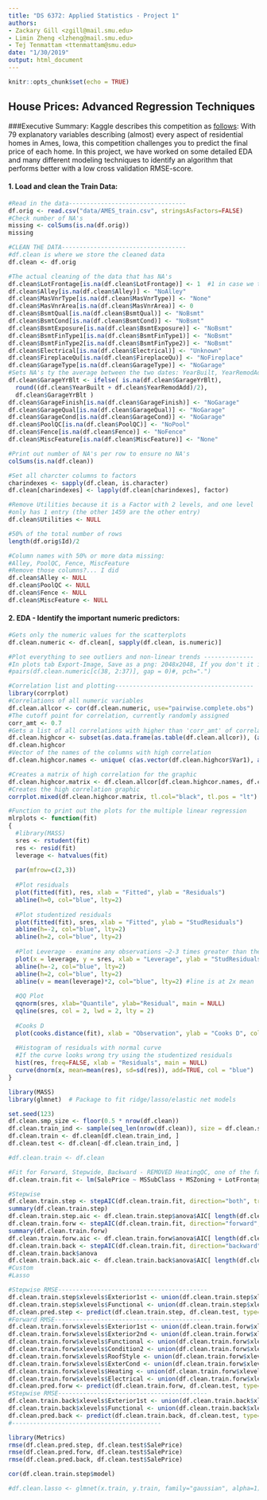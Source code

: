 ```yaml
---
title: "DS 6372: Applied Statistics - Project 1"
authors: 
- Zackary Gill <zgill@mail.smu.edu>
- Limin Zheng <lzheng@mail.smu.edu>
- Tej Tenmattam <ttenmattam@smu.edu>
date: "1/30/2019"
output: html_document
---
```


```r
knitr::opts_chunk$set(echo = TRUE)
```
## House Prices: Advanced Regression Techniques
###Executive Summary:
Kaggle describes this competition as [follows](https://www.kaggle.com/c/house-prices-advanced-regression-techniques):
With 79 explanatory variables describing (almost) every aspect of residential homes in Ames, Iowa, this competition challenges you to predict the final price of each home.
In this project, we have worked on some detailed EDA and many different modeling techniques to identify an algorithm that performs better with a low cross validation RMSE-score.

#### 1. Load and clean the Train Data: 
```r
#Read in the data---------------------------------
df.orig <- read.csv("data/AMES_train.csv", stringsAsFactors=FALSE)
#Check number of NA's
missing <- colSums(is.na(df.orig))
missing

#CLEAN THE DATA-----------------------------------
#df.clean is where we store the cleaned data
df.clean <- df.orig

#The actual cleaning of the data that has NA's
df.clean$LotFrontage[is.na(df.clean$LotFrontage)] <- 1  #1 in case we take the log
df.clean$Alley[is.na(df.clean$Alley)] <- "NoAlley"
df.clean$MasVnrType[is.na(df.clean$MasVnrType)] <- "None"
df.clean$MasVnrArea[is.na(df.clean$MasVnrArea)] <- 0
df.clean$BsmtQual[is.na(df.clean$BsmtQual)] <- "NoBsmt"
df.clean$BsmtCond[is.na(df.clean$BsmtCond)] <- "NoBsmt"
df.clean$BsmtExposure[is.na(df.clean$BsmtExposure)] <- "NoBsmt"
df.clean$BsmtFinType1[is.na(df.clean$BsmtFinType1)] <- "NoBsmt"
df.clean$BsmtFinType2[is.na(df.clean$BsmtFinType2)] <- "NoBsmt"
df.clean$Electrical[is.na(df.clean$Electrical)] <- "Unknown"
df.clean$FireplaceQu[is.na(df.clean$FireplaceQu)] <- "NoFireplace"
df.clean$GarageType[is.na(df.clean$GarageType)] <- "NoGarage"
#Sets NA's ty the average between the two dates: YearBuilt, YearRemodAdd
df.clean$GarageYrBlt <- ifelse( is.na(df.clean$GarageYrBlt), 
  round((df.clean$YearBuilt + df.clean$YearRemodAdd)/2),
  df.clean$GarageYrBlt )
df.clean$GarageFinish[is.na(df.clean$GarageFinish)] <- "NoGarage"
df.clean$GarageQual[is.na(df.clean$GarageQual)] <- "NoGarage"
df.clean$GarageCond[is.na(df.clean$GarageCond)] <- "NoGarage"
df.clean$PoolQC[is.na(df.clean$PoolQC)] <- "NoPool"
df.clean$Fence[is.na(df.clean$Fence)] <- "NoFence"
df.clean$MiscFeature[is.na(df.clean$MiscFeature)] <- "None"

#Print out number of NA's per row to ensure no NA's
colSums(is.na(df.clean))

#Set all charcter columns to factors
charindexes <- sapply(df.clean, is.character)
df.clean[charindexes] <- lapply(df.clean[charindexes], factor)

#Remove Utilities because it is a Factor with 2 levels, and one level
#only has 1 entry (the other 1459 are the other entry)
df.clean$Utilities <- NULL

#50% of the total number of rows
length(df.orig$Id)/2

#Column names with 50% or more data missing:
#Alley, PoolQC, Fence, MiscFeature
#Remove those columns?... I did
df.clean$Alley <- NULL
df.clean$PoolQC <- NULL
df.clean$Fence <- NULL
df.clean$MiscFeature <- NULL
```

#### 2. EDA - Identify the important numeric predictors: 
```r
#Gets only the numeric values for the scatterplots
df.clean.numeric <- df.clean[, sapply(df.clean, is.numeric)]

#Plot everything to see outliers and non-linear trends --------------
#In plots tab Export-Image, Save as a png: 2048x2048, If you don't it is way too small to see
#pairs(df.clean.numeric[c(38, 2:37)], gap = 0)#, pch=".")

#Correlation list and plotting--------------------------------------- 
library(corrplot)
#Correlations of all numeric variables
df.clean.allcor <- cor(df.clean.numeric, use="pairwise.complete.obs")
#The cutoff point for correlation, currently randomly assigned
corr_amt <- 0.7
#Gets a list of all correlations with higher than 'corr_amt' of correlation
df.clean.highcor <- subset(as.data.frame(as.table(df.clean.allcor)), (abs(Freq) > corr_amt) & (abs(Freq) < 1))
df.clean.highcor
#Vector of the names of the columns with high correlation
df.clean.highcor.names <- unique( c(as.vector(df.clean.highcor$Var1), as.vector(df.clean.highcor$Var2)) )

#Creates a matrix of high correlation for the graphic
df.clean.highcor.matrix <- df.clean.allcor[df.clean.highcor.names, df.clean.highcor.names]
#Creates the high correlation graphic
corrplot.mixed(df.clean.highcor.matrix, tl.col="black", tl.pos = "lt")
```

```r
#Function to print out the plots for the multiple linear regression
mlrplots <- function(fit)
{
  #library(MASS)
  sres <- rstudent(fit)
  res <- resid(fit)
  leverage <- hatvalues(fit)
  
  par(mfrow=c(2,3))
  
  #Plot residuals
  plot(fitted(fit), res, xlab = "Fitted", ylab = "Residuals")
  abline(h=0, col="blue", lty=2)
  
  #Plot studentized residuals
  plot(fitted(fit), sres, xlab = "Fitted", ylab = "StudResiduals")
  abline(h=-2, col="blue", lty=2)
  abline(h=2, col="blue", lty=2)
  
  #Plot Leverage - examine any observations ~2-3 times greater than the average hat value
  plot(x = leverage, y = sres, xlab = "Leverage", ylab = "StudResiduals")
  abline(h=-2, col="blue", lty=2)
  abline(h=2, col="blue", lty=2)
  abline(v = mean(leverage)*2, col="blue", lty=2) #line is at 2x mean
  
  #QQ Plot
  qqnorm(sres, xlab="Quantile", ylab="Residual", main = NULL) 
  qqline(sres, col = 2, lwd = 2, lty = 2) 
  
  #Cooks D
  plot(cooks.distance(fit), xlab = "Observation", ylab = "Cooks D", col = c("blue"))
  
  #Histogram of residuals with normal curve
  #If the curve looks wrong try using the studentized residuals
  hist(res, freq=FALSE, xlab = "Residuals", main = NULL)
  curve(dnorm(x, mean=mean(res), sd=sd(res)), add=TRUE, col = "blue")
}
```

```r
library(MASS)
library(glmnet)  # Package to fit ridge/lasso/elastic net models

set.seed(123)
df.clean.smp_size <- floor(0.5 * nrow(df.clean))
df.clean.train_ind <- sample(seq_len(nrow(df.clean)), size = df.clean.smp_size)
df.clean.train <- df.clean[df.clean.train_ind, ]
df.clean.test <- df.clean[-df.clean.train_ind, ]

#df.clean.train <- df.clean

#Fit for Forward, Stepwide, Backward - REMOVED HeatingQC, one of the factors only has 1 levelr
df.clean.train.fit <- lm(SalePrice ~ MSSubClass + MSZoning + LotFrontage + LotArea + Street + LotShape + LandContour +LotConfig + LandSlope + Neighborhood + Condition1 + Condition2 + BldgType + HouseStyle + OverallQual + OverallCond + YearBuilt + YearRemodAdd + RoofStyle + RoofMatl + Exterior1st + Exterior2nd + MasVnrType + MasVnrArea + ExterQual + ExterCond + Foundation + BsmtQual + BsmtCond + BsmtExposure + BsmtFinType1 + BsmtFinSF1 + BsmtFinType2 + BsmtFinSF2 + BsmtUnfSF + TotalBsmtSF + Heating + CentralAir + Electrical + X1stFlrSF + X2ndFlrSF + LowQualFinSF + GrLivArea + BsmtFullBath + BsmtHalfBath + FullBath + HalfBath + BedroomAbvGr + KitchenAbvGr + KitchenQual + TotRmsAbvGrd + Functional + Fireplaces + FireplaceQu + GarageType + GarageYrBlt + GarageFinish + GarageCars + GarageArea + GarageQual + GarageCond + PavedDrive + WoodDeckSF + OpenPorchSF + EnclosedPorch + X3SsnPorch + ScreenPorch + PoolArea + MiscVal + MoSold + YrSold + SaleType + SaleCondition, data = df.clean.train)

#Stepwise
df.clean.train.step <- stepAIC(df.clean.train.fit, direction="both", trace=FALSE)
summary(df.clean.train.step)
df.clean.train.step.aic <- df.clean.train.step$anova$AIC[ length(df.clean.train.step$anova$AIC) ] #Forward
df.clean.train.forw <- stepAIC(df.clean.train.fit, direction="forward", trace=FALSE)
summary(df.clean.train.forw)
df.clean.train.forw.aic <- df.clean.train.forw$anova$AIC[ length(df.clean.train.forw$anova$AIC) ] #Backward
df.clean.train.back <- stepAIC(df.clean.train.fit, direction="backward", trace=FALSE)
df.clean.train.back$anova
df.clean.train.back.aic <- df.clean.train.back$anova$AIC[ length(df.clean.train.back$anova$AIC) ]
#Custom
#Lasso

#Stepwise RMSE------------------------------------------
df.clean.train.step$xlevels$Exterior1st <- union(df.clean.train.step$xlevels$Exterior1st, levels(df.clean.test$Exterior1st))
df.clean.train.step$xlevels$Functional <- union(df.clean.train.step$xlevels$Functional, levels(df.clean.test$Functional))
df.clean.pred.step <- predict(df.clean.train.step, df.clean.test, type="response")
#Forward RMSE--------------------------------------------
df.clean.train.forw$xlevels$Exterior1st <- union(df.clean.train.forw$xlevels$Exterior1st, levels(df.clean.test$Exterior1st))
df.clean.train.forw$xlevels$Exterior2nd <- union(df.clean.train.forw$xlevels$Exterior2nd, levels(df.clean.test$Exterior2nd))
df.clean.train.forw$xlevels$Functional <- union(df.clean.train.forw$xlevels$Functional, levels(df.clean.test$Functional))
df.clean.train.forw$xlevels$Condition2 <- union(df.clean.train.forw$xlevels$Condition2, levels(df.clean.test$Condition2))
df.clean.train.forw$xlevels$RoofStyle <- union(df.clean.train.forw$xlevels$RoofStyle, levels(df.clean.test$RoofStyle))
df.clean.train.forw$xlevels$ExterCond <- union(df.clean.train.forw$xlevels$ExterCond, levels(df.clean.test$ExterCond))
df.clean.train.forw$xlevels$Heating <- union(df.clean.train.forw$xlevels$Heating, levels(df.clean.test$Heating))
df.clean.train.forw$xlevels$Electrical <- union(df.clean.train.forw$xlevels$Electrical, levels(df.clean.test$Electrical))
df.clean.pred.forw <- predict(df.clean.train.forw, df.clean.test, type="response")
#Stepwise RMSE------------------------------------------
df.clean.train.back$xlevels$Exterior1st <- union(df.clean.train.back$xlevels$Exterior1st, levels(df.clean.test$Exterior1st))
df.clean.train.back$xlevels$Functional <- union(df.clean.train.back$xlevels$Functional, levels(df.clean.test$Functional))
df.clean.pred.back <- predict(df.clean.train.back, df.clean.test, type="response")
#------------------------------------------

library(Metrics)
rmse(df.clean.pred.step, df.clean.test$SalePrice)
rmse(df.clean.pred.forw, df.clean.test$SalePrice)
rmse(df.clean.pred.back, df.clean.test$SalePrice)

cor(df.clean.train.step$model)

#df.clean.lasso <- glmnet(x.train, y.train, family="gaussian", alpha=1)



```


